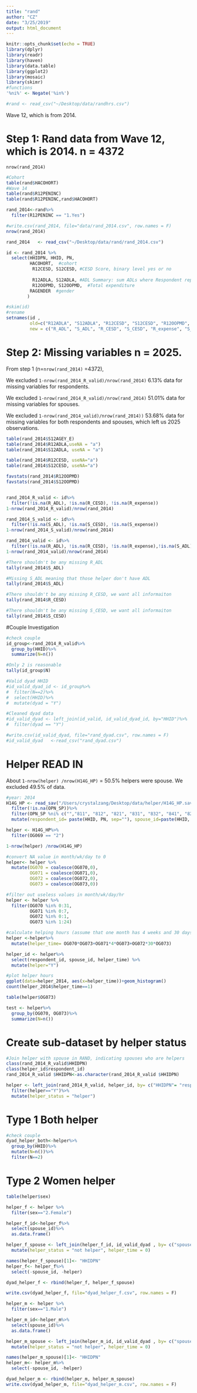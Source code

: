 ```yaml
---
title: "rand"
author: "CZ"
date: "3/25/2019"
output: html_document
---
```


```r
knitr::opts_chunk$set(echo = TRUE)
library(dplyr)
library(readr)
library(haven)
library(data.table)
library(ggplot2)
library(mosaic)
library(skimr)
#functions
'%ni%' <- Negate('%in%')
```


```r
#rand <- read_csv("~/Desktop/data/randhrs.csv")
```


Wave 12, which is from 2014. 

# Step 1: Rand data from Wave 12, which is 2014. n = 4372 
`nrow(rand_2014)`
```r
#Cohort
table(rand$HACOHORT) 
#Wave 14
table(rand$R12PENINC)
table(rand$R12PENINC,rand$HACOHORT)

rand_2014<-rand%>%
  filter(R12PENINC == "1.Yes")

#write.csv(rand_2014, file="data/rand_2014.csv", row.names = F)
nrow(rand_2014)
```


```r
rand_2014   <- read_csv("~/Desktop/data/rand/rand_2014.csv")

id <- rand_2014 %>%
  select(HHIDPN, HHID, PN, 
         HACOHORT,  #cohort
          R12CESD, S12CESD, #CESD Score, binary level yes or no
         
          R12ADLA, S12ADLA, #ADL Summary: sum ADLs where Respondent reports any difficulty
          R12OOPMD, S12OOPMD,  #Total expenditure
         RAGENDER  #gender
        )

#skim(id)
#rename
setnames(id ,
         old=c("R12ADLA", "S12ADLA", "R12CESD", "S12CESD", "R12OOPMD", "S12OOPMD", "RAGENDER"),
         new = c("R_ADL", "S_ADL", "R_CESD", "S_CESD", "R_expense", "S_expense", "sex"))
```


# Step 2: Missing variables n = 2025.
From step 1 (n=`nrow(rand_2014)` =4372), 

We excluded `1-nrow(rand_2014_R_valid)/nrow(rand_2014)` 6.13% data for missing variables for respondents.

We excluded `1-nrow(rand_2014_R_valid)/nrow(rand_2014)` 51.01% data for missing variables for spouses.

We excluded `1-nrow(rand_2014_valid)/nrow(rand_2014))` 53.68% data for missing variables for both respondents and spouses, which left us 2025 observations.
```r
table(rand_2014$S12AGEY_E)
table(rand_2014$R12ADLA,useNA = "a")
table(rand_2014$S12ADLA, useNA = "a")

table(rand_2014$R12CESD, useNA="a")
table(rand_2014$S12CESD, useNA="a")

favstats(rand_2014$R12OOPMD)
favstats(rand_2014$S12OOPMD)


rand_2014_R_valid <- id%>%
  filter(!is.na(R_ADL), !is.na(R_CESD), !is.na(R_expense))
1-nrow(rand_2014_R_valid)/nrow(rand_2014)

rand_2014_S_valid <- id%>%
  filter(!is.na(S_ADL), !is.na(S_CESD), !is.na(S_expense))
1-nrow(rand_2014_S_valid)/nrow(rand_2014)

rand_2014_valid <- id%>%
  filter(!is.na(R_ADL), !is.na(R_CESD), !is.na(R_expense),!is.na(S_ADL), !is.na(S_CESD), !is.na(S_expense))
1-nrow(rand_2014_valid)/nrow(rand_2014)

```




```r
#There shouldn't be any missing R_ADL
tally(rand_2014$S_ADL)

#Missing S_ADL meaning that those helper don't have ADL
tally(rand_2014$S_ADL)

#There shouldn't be any missing R_CESD, we want all informaiton
tally(rand_2014$R_CESD)

#There shouldn't be any missing S_CESD, we want all informaiton
tally(rand_2014$S_CESD)
```

#Couple Investigation
```r
#check couple
id_group<-rand_2014_R_valid%>%
  group_by(HHID)%>%
  summarize(N=n())

#Only 2 is reasonable
tally(id_group$N)

#Valid dyad HHID 
#id_valid_dyad_id <- id_group%>%
#  filter(N==2)%>%
#  select(HHID)%>%
#  mutate(dyad = "Y")

#Cleaned dyad data
#id_valid_dyad <- left_join(id_valid, id_valid_dyad_id, by="HHID")%>%
#  filter(dyad == "Y")

#write.csv(id_valid_dyad, file="rand_dyad.csv", row.names = F)
#id_valid_dyad   <-read_csv("rand_dyad.csv") 

```


# Helper READ IN
About `1-nrow(helper) /nrow(H14G_HP)` = 50.5% helpers were spouse.  We excluded 49.5% of data.
```r
#year: 2014
H14G_HP <- read_sav("/Users/crystalzang/Desktop/data/helper/H14G_HP.sav", encoding = NULL, user_na = FALSE)%>%
  filter(!is.na(OPN_SP))%>%
  filter(OPN_SP %ni% c("","811", "812", "821", "831", "832", "841", "822"))%>%
  mutate(respondent_id= paste(HHID, PN, sep=""), spouse_id=paste(HHID, OPN_SP, sep=""))

helper <- H14G_HP%>%
  filter(OG069 == "2")

1-nrow(helper) /nrow(H14G_HP)

#convert NA value in month/wk/day to 0 
helper<- helper %>%
  mutate(OG070 = coalesce(OG070,0),
         OG071 = coalesce(OG071,0),
         OG072 = coalesce(OG072,0),
         OG073 = coalesce(OG073,0))

#filter out useless values in month/wk/day/hr
helper <- helper %>%
  filter(OG070 %in% 0:31,
         OG071 %in% 0:7,
         OG072 %in% 0:1,
         OG073 %in% 1:24)

#calculate helping hours (assume that one month has 4 weeks and 30 days)
helper <-helper%>%
  mutate(helper_time= OG070*OG073+OG071*4*OG073+OG072*30*OG073)

helper_id <- helper%>%
  select(respondent_id, spouse_id, helper_time) %>% 
  mutate(helper="Y")
```


```r
#plot helper hours
ggplot(data=helper_2014, aes(x=helper_time))+geom_histogram()
count(helper_2014$helper_time==1)

table(helper$OG073)

test <- helper%>%
  group_by(OG070, OG073)%>%
  summarize(N=n())
```


# Create sub-dataset by helper status
```r
#Join helper with spouse in RAND, indicating spouses who are helpers
class(rand_2014_R_valid$HHIDPN)
class(helper_id$respondent_id)
rand_2014_R_valid $HHIDPN<-as.character(rand_2014_R_valid $HHIDPN)

helper <- left_join(rand_2014_R_valid, helper_id, by= c("HHIDPN"= "respondent_id"))%>%
  filter(helper=="Y")%>%
  mutate(helper_status = "helper")

```

# Type 1 Both helper
```r
#check couple
dyad_helper_both<-helper%>%
  group_by(HHID)%>%
  mutate(N=n())%>%
  filter(N==2)
```



# Type 2 Women helper
```r
table(helper$sex)

helper_f <- helper %>%
  filter(sex=="2.Female")

helper_f_id<-helper_f%>%
  select(spouse_id)%>%
  as.data.frame()

helper_f_spouse <- left_join(helper_f_id, id_valid_dyad , by= c("spouse_id" = "HHIDPN"))%>%
  mutate(helper_status = "not helper", helper_time = 0)

names(helper_f_spouse)[1]<- "HHIDPN"
helper_f<- helper_f%>%
  select(-spouse_id, -helper)

dyad_helper_f <- rbind(helper_f, helper_f_spouse)

write.csv(dyad_helper_f, file="dyad_helper_f.csv", row.names = F)

```


```r
helper_m <- helper %>%
  filter(sex=="1.Male")

helper_m_id<-helper_m%>%
  select(spouse_id)%>%
  as.data.frame()

helper_m_spouse <- left_join(helper_m_id, id_valid_dyad , by= c("spouse_id" = "HHIDPN"))%>%
  mutate(helper_status = "not helper", helper_time = 0)

names(helper_m_spouse)[1]<- "HHIDPN"
helper_m<- helper_m%>%
  select(-spouse_id, -helper)

dyad_helper_m <- rbind(helper_m, helper_m_spouse)
write.csv(dyad_helper_m, file="dyad_helper_m.csv", row.names = F)

```



